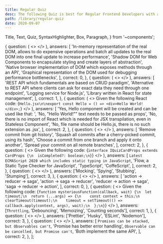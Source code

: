 ```yaml
---
title: Regular Quiz
desc: The following Quiz is best for Regular Frontend Developers with average experience of around 2 years.
path: /library/regular-quiz
date: 2020-09-07
---
```


  Title,
  Text,
  Quiz,
  SyntaxHighlighter,
  Box,
  Paragraph,
} from '~components';

  {
    question: (
      <>
        <Title level={2} align="center" transform="none">
          What Is Virtual DOM?
        </Title>
      </>
    ),
    answers: [
      'In-memory representation of the real DOM, allows to do expensive operations and batch all updates to the real DOM into one final update to increase performance',
      'Shadow DOM for Web Components to encapsulate styling and create layers of abstraction',
      'Native browser implementation of DOM which exposes methods through an API',
      'Graphical representation of the DOM used for debugging performance bottlenecks',
    ],
    correct: 0,
  },
  {
    question: (
      <>
        <Title level={2} align="center" transform="none">
          What Is GraphQL?
        </Title>
      </>
    ),
    answers: [
      'REST API which fundamentals are based on CRUD paradigm',
      'Alternative to REST API where clients can ask for exact data they need through one endpoint',
      'Logging service for Node.js',
      'Library written in React for state management',
    ],
    correct: 1,
  },
  {
    question: (
      <>
        <Text size="preNormal">Given the following React code:</Text>
        <SyntaxHighlighter>
          {`Hello.jsx\n\nexport const Hello = () => <div>Hello World!</div>;`}
        </SyntaxHighlighter>
        <Title level={2} align="center" transform="none">
          Will It Execute Properly?
        </Title>
      </>
    ),
    answers: [
      'Yes, Hello component will be created and can be used like that: <Hello />',
      'No, "Hello World!"" text needs to be passed as props',
      'No, there is no import of React which is needed for JSX transpilation, even in Stateless Component',
      'No, file name should be Hello.js, there is no such extension as .jsx',
    ],
    correct: 2,
  },
  {
    question: (
      <>
        <Title level={2} align="center" transform="none">
          You Are Asked To cherry-pick A commit, What Does That Mean?
        </Title>
      </>
    ),
    answers: [
      'Remove commit from git history',
      'Squash all commits after a cherry-picked commit, using its hash',
      'Choose a commit from one branch and apply it onto another',
      'Spread your commit on all remote branches',
    ],
    correct: 2,
  },
  {
    question: (
      <>
        <Text size="preNormal">Given the following code:</Text>
        <SyntaxHighlighter language="typescript">
          {`interface IQuizCardProps extends CardProps {\n  isCompleted?: boolean;\n}`}
        </SyntaxHighlighter>
        <Title level={2} align="center" transform="none">
          What Language Is That?
        </Title>
      </>
    ),
    answers: [
      `Latest ECMAScript 2020 which includes static typing in JavaScript`,
      'Flow, a Static Type Checker for JavaScript',
      'TypeScript',
      'CoffeScript',
    ],
    correct: 2,
  },
  {
    question: (
      <>
        <Title level={2} align="center" transform="none">
          Which Of The Following Testing Techniques Don't Exist?
        </Title>
      </>
    ),
    answers: ['Mocking', 'Spying', 'Stubbing', 'Stumping'],
    correct: 3,
  },
  {
    question: (
      <>
        <Title level={2} align="center" transform="none">
          What Is The Order Of Execution In Redux When Using Sagas?
        </Title>
      </>
    ),
    answers: [
      'action -> reducer -> saga',
      'action -> saga -> reducer',
      'reducer -> action -> saga',
      'saga -> reducer -> action',
    ],
    correct: 0,
  },
  {
    question: (
      <>
        <Text size="preNormal">Given the following code:</Text>
        <SyntaxHighlighter>
          {`function mysteriousFunction(callback, wait) {\n  let timeout;\n  return (...args) => {\n    const context = this;\n    clearTimeout(timeout);\n    timeout = setTimeout(() => callback.apply(context, args), wait);\n  };\n}`}
        </SyntaxHighlighter>
        <Title level={2} align="center" transform="none">
          What Is The mysteriousFunction Doing?
        </Title>
      </>
    ),
    answers: [`Throttling`, 'Debouncing', 'Memoizing', 'Counting seconds'],
    correct: 1,
  },
  {
    question: (
      <>
        <Title level={2} align="center" transform="none">
          Which Of The Following Won't Help With Code Quality?
        </Title>
      </>
    ),
    answers: ['Prettier', 'Husky', 'ESLint', 'Nodemon'],
    correct: 3,
  },
  {
    question: (
      <>
        <Title level={2} align="center" transform="none">
          What Is The Difference Between Observable and Promise?
        </Title>
      </>
    ),
    answers: [
      `Promises can be stacked, but Observables can't`,
      'Promise has better error handling',
      `Observable can be cancelled, but Promise can't`,
      'Both implement the same API',
    ],
    correct: 2,
  },
];

<Box mb={5}>
  <Title>{props.pageContext.frontmatter.title}</Title>
</Box>

<Quiz data={shuffle(data)} desc={props.pageContext.frontmatter.desc} />
